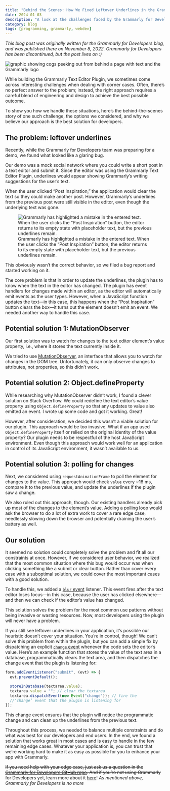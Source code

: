 ```yaml
---
title: "Behind the Scenes: How We Fixed Leftover Underlines in the Grammarly Text Editor Plugin"
date: 2024-01-03
description: "A look at the challenges faced by the Grammarly for Developers team when fixing a bug in the Grammarly Text Editor Plugin."
category: blog
tags: [programming, grammarly, webdev]
---
```


_This blog post was originally written for the Grammarly for Developers blog, and was published there on November 8, 2022. Grammarly for Developers has been discontinued, but the post lives on :)_

![graphic showing cogs peeking out from behind a page with text and the Grammarly logo](./G4D_Blog_Thumbnail_C7-3.png)

While building the Grammarly Text Editor Plugin, we sometimes come across interesting challenges when dealing with corner cases. Often, there’s no perfect answer to the problem; instead, the right approach requires a careful blend of engineering and design to achieve the best possible outcome.

To show you how we handle these situations, here’s the behind-the-scenes story of one such challenge, the options we considered, and why we believe our approach is the best solution for developers.

## The problem: leftover underlines

Recently, while the Grammarly for Developers team was preparing for a demo, we found what looked like a glaring bug.

Our demo was a mock social network where you could write a short post in a text editor and submit it. Since the editor was using the Grammarly Text Editor Plugin, underlines would appear showing Grammarly’s writing suggestions for the user’s text.

When the user clicked “Post Inspiration,” the application would clear the text so they could make another post. However, Grammarly’s underlines from the previous post were still visible in the editor, even though the underlying text was gone.


<figure>
  <Image
    src={image1}
    alt="Grammarly has highlighted a mistake in the entered text. When the user
    clicks the “Post Inspiration” button, the editor returns to its empty state
    with placeholder text, but the previous underlines remain."
  />
  <figcaption>
    Grammarly has highlighted a mistake in the entered text. When the user
    clicks the “Post Inspiration” button, the editor returns to its empty state
    with placeholder text, but the previous underlines remain.
  </figcaption>
</figure>

This obviously wasn’t the correct behavior, so we filed a bug report and started working on it.

The core problem is that in order to update the underlines, the plugin has to know when the text in the editor has changed. The plugin has event handlers for changes made within an editor, as the editor will automatically emit events as the user types. However, when a JavaScript function updates the text—in this case, this happens when the “Post Inspiration” button clears the box—it turns out the element doesn’t emit an event. We needed another way to handle this case.

## Potential solution 1: MutationObserver

Our first solution was to watch for changes to the text editor element’s value property, i.e., where it stores the text currently inside it.

We tried to use [MutationObserver](https://developer.mozilla.org/en-US/docs/Web/API/MutationObserver), an interface that allows you to watch for changes in the DOM tree. Unfortunately, it can only observe changes to attributes, not properties, so this didn’t work.

## Potential solution 2: Object.defineProperty

While researching why MutationObserver didn’t work, I found a clever solution on Stack Overflow. We could redefine the text editor’s value property using `Object.defineProperty` so that any updates to value also emitted an event. I wrote up some code and got it working. Great!

However, after consideration, we decided this wasn’t a viable solution for our plugin. This approach would be too invasive. What if an app used `Object.defineProperty` itself or relied on the original identity of the value property? Our plugin needs to be respectful of the host JavaScript environment. Even though this approach would work well for an application in control of its JavaScript environment, it wasn’t available to us.

## Potential solution 3: polling for changes

Next, we considered using `requestAnimationFrame` to poll the element for changes to the value. This approach would check `value` every ~16 ms, compare it to the previous value, and update the underlines if the plugin saw a change.

We also ruled out this approach, though. Our existing handlers already pick up most of the changes to the element’s value. Adding a polling loop would ask the browser to do a lot of extra work to cover a rare edge case, needlessly slowing down the browser and potentially draining the user’s battery as well.

## Our solution

It seemed no solution could completely solve the problem and fit all our constraints at once. However, if we considered user behavior, we realized that the most common situation where this bug would occur was when clicking something like a submit or clear button. Rather than cover every case with a suboptimal solution, we could cover the most important cases with a good solution.

To handle this, we added a [`blur` event](https://developer.mozilla.org/en-US/docs/Web/API/Element/blur_event) listener. This event fires after the text editor loses focus—in this case, because the user has clicked elsewhere—and then we can check if the editor’s value has changed.

This solution solves the problem for the most common use patterns without being invasive or wasting resources. Now, most developers using the plugin will never have a problem.

If you still see leftover underlines in your application, it’s possible our heuristic doesn’t cover your situation. You’re in control, though! We can’t solve this problem from within the plugin, but you can add a simple fix by dispatching an explicit [`change` event](https://developer.mozilla.org/en-US/docs/Web/API/HTMLElement/change_event) whenever the code sets the editor’s value. Here’s an example function that stores the value of the text area in a database, programmatically clears the text area, and then dispatches the change event that the plugin is listening for:

```js
form.addEventListener("submit", (evt) => {
  evt.preventDefault();

  storeInDatabase(textarea.value);
  textarea.value = ""; // clear the textarea
  textarea.dispatchEvent(new Event("change")); // fire the
  //‘change’ event that the plugin is listening for
});
```

This change event ensures that the plugin will notice the programmatic change and can clean up the underlines from the previous text.

Throughout this process, we needed to balance multiple constraints and do what was best for our developers and end users. In the end, we found a solution that works great in most cases and is easy to handle in the few remaining edge cases. Whatever your application is, you can trust that we’re working hard to make it as easy as possible for you to enhance your app with Grammarly.

~~If you need help with your edge case, just ask us a question in the [Grammarly for Developers GitHub repo](https://github.com/grammarly/grammarly-for-developers/discussions). And if you’re not using Grammarly for Developers yet, learn more about it [here](https://developer.grammarly.com/)!~~ _As mentioned above, Grammarly for Developers is no more_
